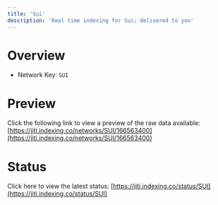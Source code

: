 ```yaml
---
title: 'Sui'
description: 'Real time indexing for Sui; delivered to you'
---
```


# Overview
- Network Key: `SUI`

# Preview
Click the following link to view a preview of the raw data available: [https://jiti.indexing.co/networks/SUI/166563400](https://jiti.indexing.co/networks/SUI/166563400)

# Status
Click here to view the latest status: [https://jiti.indexing.co/status/SUI](https://jiti.indexing.co/status/SUI)

